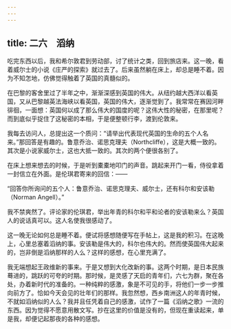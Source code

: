 ```yaml
---
---
---
```

title: 二六　滔纳
---



吃完东西以后，我和希尔敦君到劳动部，讨了统计之类，回到旅店来。这一晚，看着威尔士的小说《庄严的探索》就过去了。后来虽然躺在床上，却总是睡不着。因为不知怎地，仿佛觉得触着了英国的真髓似的。

在巴黎的客舍里过了半年之中，渐渐深感到英国的伟大。从纽约越大西洋以看英国，又从巴黎越英法海峡以看英国，英国的伟大，逐渐觉到了。我常常在赛因河畔徘徊，一面想：英国何以成了那么伟大的国度的呢？这伟大性的秘密，在那里呢？而到底似乎捉住了这秘密的本相，于是便整顿行李，渡到伦敦来。

我每去访问人，总提出这一个质问：“请举出代表现代英国的生命的五个人名来。”那回答是有趣的。鲁意乔治、诺思克理夫（Northcliffe），这是大概一致的。其次是小说家威尔士，这也大抵一致的。其次的两个便很各别了。

在床上想来想去的时候，于是听到橐橐地叩门的声音。跳起来开门一看，侍役拿着一封信立在外面。是伦琪君寄来的回信：——

“回答你所询问的五个人：鲁意乔治、诺思克理夫、威尔士，还有科尔和安该勒（Norman Angell）。”

我不禁爽然了。评论家的伦琪君，举出年青的科尔和平和论者的安该勒来么？英国人的说话真可以。这人名使我很感动了。

这一晚无论如何总是睡不着。便试将感想随便写在手帖上，这是我的积习。在这晚上，心里总塞着滔纳的事。安该勒是伟大的，科尔也伟大的。然而使英国伟大起来的，岂非倒是滔纳那样的人么？这样的感想，在心里充满了。

我无端想起王政维新的事来。于是又想到大化改新的事。这两个时期，是日本民族蓦进的，跳跃的可夸的时期。那时候，是灵感了天启的青年们，六七为群，聚在各处，办着新时代的准备的。一种纯粹的感激，象是不可见的手，将他们一步一步推向前方了。恰如今天会见的壮年们的那样。我忽然想，西乡南洲这人的年青时候，不就如滔纳似的人么？我并且任凭着自己的感激，试作了一篇《滔纳之歌》一流的东西。因为觉得不愿意用散文写。抄在这里的价值是没有的，但现在重读起来，单是我，却便记起那夜的各种的感想。